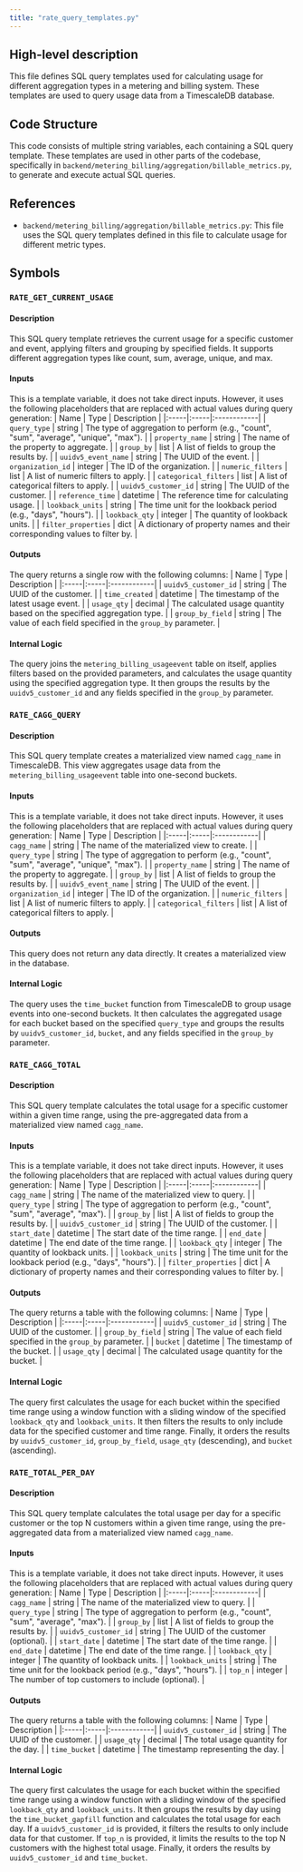 ```yaml
---
title: "rate_query_templates.py"
---
```


## High-level description
This file defines SQL query templates used for calculating usage for different aggregation types in a metering and billing system. These templates are used to query usage data from a TimescaleDB database.

## Code Structure
This code consists of multiple string variables, each containing a SQL query template. These templates are used in other parts of the codebase, specifically in `backend/metering_billing/aggregation/billable_metrics.py`, to generate and execute actual SQL queries.

## References
- `backend/metering_billing/aggregation/billable_metrics.py`: This file uses the SQL query templates defined in this file to calculate usage for different metric types.

## Symbols
### `RATE_GET_CURRENT_USAGE`
#### Description
This SQL query template retrieves the current usage for a specific customer and event, applying filters and grouping by specified fields. It supports different aggregation types like count, sum, average, unique, and max.

#### Inputs
This is a template variable, it does not take direct inputs. However, it uses the following placeholders that are replaced with actual values during query generation:
| Name | Type | Description |
|:-----|:-----|:------------|
| `query_type` | string | The type of aggregation to perform (e.g., "count", "sum", "average", "unique", "max"). |
| `property_name` | string | The name of the property to aggregate. |
| `group_by` | list | A list of fields to group the results by. |
| `uuidv5_event_name` | string | The UUID of the event. |
| `organization_id` | integer | The ID of the organization. |
| `numeric_filters` | list | A list of numeric filters to apply. |
| `categorical_filters` | list | A list of categorical filters to apply. |
| `uuidv5_customer_id` | string | The UUID of the customer. |
| `reference_time` | datetime | The reference time for calculating usage. |
| `lookback_units` | string | The time unit for the lookback period (e.g., "days", "hours"). |
| `lookback_qty` | integer | The quantity of lookback units. |
| `filter_properties` | dict | A dictionary of property names and their corresponding values to filter by. |

#### Outputs
The query returns a single row with the following columns:
| Name | Type | Description |
|:-----|:-----|:------------|
| `uuidv5_customer_id` | string | The UUID of the customer. |
| `time_created` | datetime | The timestamp of the latest usage event. |
| `usage_qty` | decimal | The calculated usage quantity based on the specified aggregation type. |
| `group_by_field` | string | The value of each field specified in the `group_by` parameter. |

#### Internal Logic
The query joins the `metering_billing_usageevent` table on itself, applies filters based on the provided parameters, and calculates the usage quantity using the specified aggregation type. It then groups the results by the `uuidv5_customer_id` and any fields specified in the `group_by` parameter.

### `RATE_CAGG_QUERY`
#### Description
This SQL query template creates a materialized view named `cagg_name` in TimescaleDB. This view aggregates usage data from the `metering_billing_usageevent` table into one-second buckets.

#### Inputs
This is a template variable, it does not take direct inputs. However, it uses the following placeholders that are replaced with actual values during query generation:
| Name | Type | Description |
|:-----|:-----|:------------|
| `cagg_name` | string | The name of the materialized view to create. |
| `query_type` | string | The type of aggregation to perform (e.g., "count", "sum", "average", "unique", "max"). |
| `property_name` | string | The name of the property to aggregate. |
| `group_by` | list | A list of fields to group the results by. |
| `uuidv5_event_name` | string | The UUID of the event. |
| `organization_id` | integer | The ID of the organization. |
| `numeric_filters` | list | A list of numeric filters to apply. |
| `categorical_filters` | list | A list of categorical filters to apply. |

#### Outputs
This query does not return any data directly. It creates a materialized view in the database.

#### Internal Logic
The query uses the `time_bucket` function from TimescaleDB to group usage events into one-second buckets. It then calculates the aggregated usage for each bucket based on the specified `query_type` and groups the results by `uuidv5_customer_id`, `bucket`, and any fields specified in the `group_by` parameter.

### `RATE_CAGG_TOTAL`
#### Description
This SQL query template calculates the total usage for a specific customer within a given time range, using the pre-aggregated data from a materialized view named `cagg_name`.

#### Inputs
This is a template variable, it does not take direct inputs. However, it uses the following placeholders that are replaced with actual values during query generation:
| Name | Type | Description |
|:-----|:-----|:------------|
| `cagg_name` | string | The name of the materialized view to query. |
| `query_type` | string | The type of aggregation to perform (e.g., "count", "sum", "average", "max"). |
| `group_by` | list | A list of fields to group the results by. |
| `uuidv5_customer_id` | string | The UUID of the customer. |
| `start_date` | datetime | The start date of the time range. |
| `end_date` | datetime | The end date of the time range. |
| `lookback_qty` | integer | The quantity of lookback units. |
| `lookback_units` | string | The time unit for the lookback period (e.g., "days", "hours"). |
| `filter_properties` | dict | A dictionary of property names and their corresponding values to filter by. |

#### Outputs
The query returns a table with the following columns:
| Name | Type | Description |
|:-----|:-----|:------------|
| `uuidv5_customer_id` | string | The UUID of the customer. |
| `group_by_field` | string | The value of each field specified in the `group_by` parameter. |
| `bucket` | datetime | The timestamp of the bucket. |
| `usage_qty` | decimal | The calculated usage quantity for the bucket. |

#### Internal Logic
The query first calculates the usage for each bucket within the specified time range using a window function with a sliding window of the specified `lookback_qty` and `lookback_units`. It then filters the results to only include data for the specified customer and time range. Finally, it orders the results by `uuidv5_customer_id`, `group_by_field`, `usage_qty` (descending), and `bucket` (ascending).

### `RATE_TOTAL_PER_DAY`
#### Description
This SQL query template calculates the total usage per day for a specific customer or the top N customers within a given time range, using the pre-aggregated data from a materialized view named `cagg_name`.

#### Inputs
This is a template variable, it does not take direct inputs. However, it uses the following placeholders that are replaced with actual values during query generation:
| Name | Type | Description |
|:-----|:-----|:------------|
| `cagg_name` | string | The name of the materialized view to query. |
| `query_type` | string | The type of aggregation to perform (e.g., "count", "sum", "average", "max"). |
| `group_by` | list | A list of fields to group the results by. |
| `uuidv5_customer_id` | string | The UUID of the customer (optional). |
| `start_date` | datetime | The start date of the time range. |
| `end_date` | datetime | The end date of the time range. |
| `lookback_qty` | integer | The quantity of lookback units. |
| `lookback_units` | string | The time unit for the lookback period (e.g., "days", "hours"). |
| `top_n` | integer | The number of top customers to include (optional). |

#### Outputs
The query returns a table with the following columns:
| Name | Type | Description |
|:-----|:-----|:------------|
| `uuidv5_customer_id` | string | The UUID of the customer. |
| `usage_qty` | decimal | The total usage quantity for the day. |
| `time_bucket` | datetime | The timestamp representing the day. |

#### Internal Logic
The query first calculates the usage for each bucket within the specified time range using a window function with a sliding window of the specified `lookback_qty` and `lookback_units`. It then groups the results by day using the `time_bucket_gapfill` function and calculates the total usage for each day. If a `uuidv5_customer_id` is provided, it filters the results to only include data for that customer. If `top_n` is provided, it limits the results to the top N customers with the highest total usage. Finally, it orders the results by `uuidv5_customer_id` and `time_bucket`.
